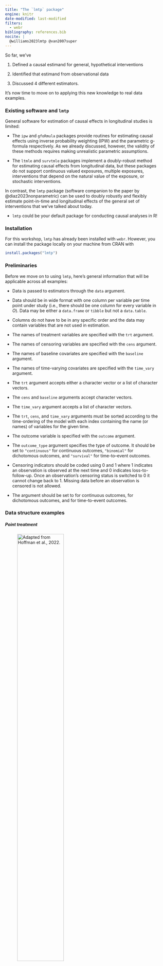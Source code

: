 ```yaml
---
title: "The `lmtp` package"
engine: knitr
date-modified: last-modified
filters:
  - webr
bibliography: references.bib
nocite: |
  @williams2023lmtp @van2007super
---
```


So far, we've

1.  Defined a causal estimand for general, hypothetical interventions

2.  Identified that estimand from observational data

3.  Discussed 4 different estimators.

It's now time to move on to applying this new knowledge to real data examples.

### Existing software and `lmtp`

General software for estimation of causal effects in longitudinal studies is limited:

-   The `ipw` and `gfoRmula` packages provide routines for estimating causal effects using inverse probability weighting (IPW) and the parametric g-formula respectively. As we already discussed, however, the validity of these methods requires making unrealistic parametric assumptions.

-   The `ltmle` and `survtmle` packages implement a doubly-robust method for estimating causal effects from longitudinal data, but these packages do not support continuous valued exposures, multiple exposures, interventions that depend on the natural value of the exposure, or stochastic interventions.

In contrast, the `lmtp` package (software companion to the paper by @diaz2023nonparametric) can be used to doubly robustly and flexibly estimate point-in-time and longitudinal effects of the general set of interventions that we've talked about today.

-   `lmtp` could be your default package for conducting causal analyses in R!

### Installation

For this workshop, `lmtp` has already been installed with `webr`. However, you can install the package locally on your machine from CRAN with\

```r
install.packages("lmtp")
```

### Preliminaries

Before we move on to using `lmtp`, here's general information that will be applicable across all examples:

-   Data is passed to estimators through the `data` argument.

-   Data should be in wide format with one column per variable per time point under study (i.e., there should be one column for every variable in $O$). Data may be either a `data.frame` or `tibble` but not a `data.table`.

-   Columns do not have to be in any specific order and the data may contain variables that are not used in estimation.

-   The names of treatment variables are specified with the `trt` argument.

-   The names of censoring variables are specified with the `cens` argument.

-   The names of baseline covariates are specified with the `baseline` argument.

-   The names of time-varying covariates are specified with the `time_vary` argument.

-   The `trt` argument accepts either a character vector or a list of character vectors.

-   The `cens` and `baseline` arguments accept character vectors.

-   The `time_vary` argument accepts a list of character vectors.

-   The `trt`, `cens`, and `time_vary` arguments must be sorted according to the time-ordering of the model with each index containing the name (or names) of variables for the given time.

-   The outcome variable is specified with the `outcome` argument.

-   The `outcome_type` argument specifies the type of outcome. It should be set to `"continuous"` for continuous outcomes, `"binomial"` for dichotomous outcomes, and `"survival"` for time-to–event outcomes.

-   Censoring indicators should be coded using 0 and 1 where 1 indicates an observation is observed at the next time and 0 indicates loss-to-follow-up. Once an observation's censoring status is switched to 0 it cannot change back to 1. Missing data before an observation is censored is not allowed.

-   The \code{outcome\_type} argument should be set to \code{"continuous"} for continuous outcomes, \code{"binomial"} for dichotomous outcomes, and \code{"survival"} for time-to-event outcomes.

### Data structure examples

##### Point treatment

![Adapted from Hoffman et al., 2022.](images/data_point_trt.png){fig-align="center" width="60%"}

##### Point-treatment with censoring

![Adapted from Hoffman et al., 2022.](images/data_ltfu.png){fig-align="center" width="60%"}

##### Time-varying treatment with censoring

![Adapted from Hoffman et al., 2022.](images/data_time_varying.png){fig-align="center" width="90%"}

##### Point-treatment with survival outcome

![Adapted from Hoffman et al., 2022.](images/data_survival.png){fig-align="center" width="85%"}

##### Time-varying treatment with survival outcome

![Adapted from Hoffman et al., 2022.](images/data_complex.png){fig-align="center" width="100%"}

### Machine learning ensembles

As was already discussed, an attractive property of multiply-robust estimators is that they can incorporate flexible machine-learning algorithms for the estimation of nuisance parameters while remaining $\sqrt{n}$-consistent.

-   `lmtp` uses the super learner algorithm for estimating these nuisance parameters.

-   The super learner algorithm is an ensemble learner than incorporates a set of candidate models through a weighted convex-combination based on cross-validation. Asymptotically, this weighted combination of models, called the meta-learner, will outperform any single one of its components.

-   `lmtp` uses the implementation of the super learner provided by the `SuperLearner` package.

-   The algorithms to be used in the super learner are specified with the `lrnrs_trt` and `lrnrs_outcome` arguments.

-   The outcome variable type should guide users on selecting the appropriate candidate learners for use with the `lrnrs_outcome` argument.

-   Regardless of whether an exposure is continuous, dichotomous, or categorical, the [exposure mechanism is estimated using classification](info_estimators.html#sec-density-ratio-estimation). Therefore only include candidate learners capable of binary classification with the `lrnrs_trt` argument.

-   Candidate learners that rely on cross-validation for the tuning of hyper-parameters should support grouped data if used with `lrnrs_trt`. Because estimation of the treatment mechanism relies on the augmented $2n$ duplicated data set, duplicated observations must be put into the same fold during sample-splitting. This is done automatically by the package.
